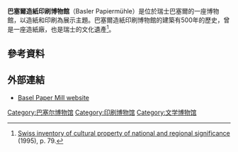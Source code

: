 '''巴塞爾造紙印刷博物館'''（Basler Papiermühle）是位於瑞士巴塞爾的一座博物館，以造紙和印刷為展示主題。巴塞爾造紙印刷博物館的建築有500年的歷史，曾是一座造紙廠，也是瑞士的文化遺產<ref>[[Swiss_inventory_of_cultural_property_of_national_and_regional_significance|Swiss inventory of cultural property of national and regional significance]] (1995), p. 79.</ref>。

==參考資料==
{{reflist}}

==外部連結==
{{Commons category|Basel Paper Mill}}
* [https://web.archive.org/web/20070205141605/http://www.papiermuseum.ch/default-1.htm Basel Paper Mill website]
{{coord|47.555|N|7.604|E|display=title|source:dewiki_type:landmark_region:CH-BS}}

[[Category:巴塞尔博物馆|Category:巴塞尔博物馆]]
[[Category:印刷博物馆|Category:印刷博物馆]]
[[Category:文学博物馆|Category:文学博物馆]]